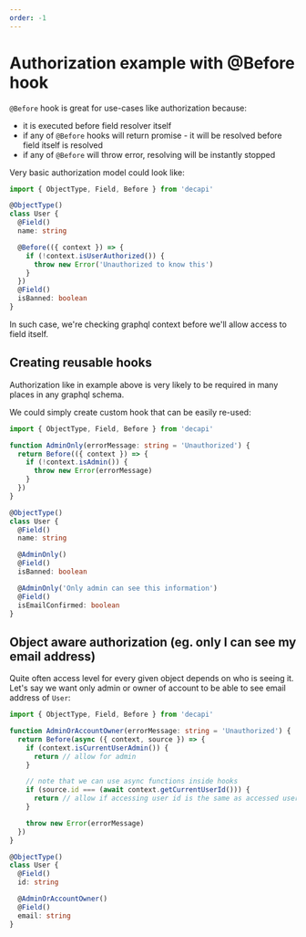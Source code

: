 ```yaml
---
order: -1
---
```


# Authorization example with @Before hook

`@Before` hook is great for use-cases like authorization because:

- it is executed before field resolver itself
- if any of `@Before` hooks will return promise - it will be resolved before field itself is resolved
- if any of `@Before` will throw error, resolving will be instantly stopped

Very basic authorization model could look like:

```ts
import { ObjectType, Field, Before } from 'decapi'

@ObjectType()
class User {
  @Field()
  name: string

  @Before(({ context }) => {
    if (!context.isUserAuthorized()) {
      throw new Error('Unauthorized to know this')
    }
  })
  @Field()
  isBanned: boolean
}
```

In such case, we're checking graphql context before we'll allow access to field itself.

## Creating reusable hooks

Authorization like in example above is very likely to be required in many places in any graphql schema.

We could simply create custom hook that can be easily re-used:

```ts
import { ObjectType, Field, Before } from 'decapi'

function AdminOnly(errorMessage: string = 'Unauthorized') {
  return Before(({ context }) => {
    if (!context.isAdmin()) {
      throw new Error(errorMessage)
    }
  })
}

@ObjectType()
class User {
  @Field()
  name: string

  @AdminOnly()
  @Field()
  isBanned: boolean

  @AdminOnly('Only admin can see this information')
  @Field()
  isEmailConfirmed: boolean
}
```

## Object aware authorization (eg. only I can see my email address)

Quite often access level for every given object depends on who is seeing it. Let's say we want only admin or owner of account to be able to see email address of `User`:

```ts
import { ObjectType, Field, Before } from 'decapi'

function AdminOrAccountOwner(errorMessage: string = 'Unauthorized') {
  return Before(async ({ context, source }) => {
    if (context.isCurrentUserAdmin()) {
      return // allow for admin
    }

    // note that we can use async functions inside hooks
    if (source.id === (await context.getCurrentUserId())) {
      return // allow if accessing user id is the same as accessed user id
    }

    throw new Error(errorMessage)
  })
}

@ObjectType()
class User {
  @Field()
  id: string

  @AdminOrAccountOwner()
  @Field()
  email: string
}
```
